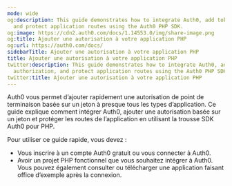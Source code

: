 ```yaml
---
mode: wide
og:description: This guide demonstrates how to integrate Auth0, add token-based authorization,
  and protect application routes using the Auth0 PHP SDK.
og:image: https://cdn2.auth0.com/docs/1.14553.0/img/share-image.png
og:title: Ajouter une autorisation à votre application PHP
og:url: https://auth0.com/docs/
sidebarTitle: Ajouter une autorisation à votre application PHP
title: Ajouter une autorisation à votre application PHP
twitter:description: This guide demonstrates how to integrate Auth0, add token-based
  authorization, and protect application routes using the Auth0 PHP SDK.
twitter:title: Ajouter une autorisation à votre application PHP
---
```


Auth0 vous permet d’ajouter rapidement une autorisation de point de terminaison basée sur un jeton à presque tous les types d’application. Ce guide explique comment intégrer Auth0, ajouter une autorisation basée sur un jeton et protéger les routes de l’application en utilisant la trousse SDK Auth0 pour PHP.

Pour utiliser ce guide rapide, vous devez :

* Vous inscrire à un compte Auth0 gratuit ou vous connecter à Auth0.
* Avoir un projet PHP fonctionnel que vous souhaitez intégrer à Auth0. Vous pouvez également consulter ou télécharger une application faisant office d’exemple après la connexion.